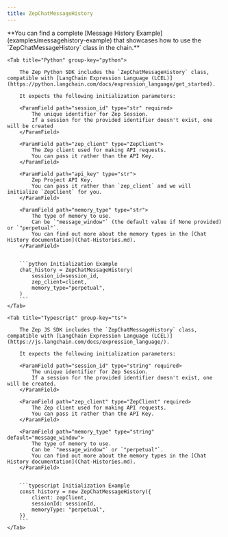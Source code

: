```yaml
---
title: ZepChatMessageHistory
---
```


<Note>
    **You can find a complete [Message History Example](examples/messagehistory-example) that showcases how to use the `ZepChatMessageHistory` class in the chain.**
</Note>

<Tabs group="langchain">

    <Tab title="Python" group-key="python">

        The Zep Python SDK includes the `ZepChatMessageHistory` class, compatible with [LangChain Expression Language (LCEL)](https://python.langchain.com/docs/expression_language/get_started).

        It expects the following initialization parameters:

        <ParamField path="session_id" type="str" required>
            The unique identifier for Zep Session.
            If a session for the provided identifier doesn't exist, one will be created
        </ParamField>

        <ParamField path="zep_client" type="ZepClient">
            The Zep client used for making API requests.
            You can pass it rather than the API Key.
        </ParamField>

        <ParamField path="api_key" type="str">
            Zep Project API Key.
            You can pass it rather than `zep_client` and we will initialize `ZepClient` for you.
        </ParamField>

        <ParamField path="memory_type" type="str">
            The type of memory to use.
            Can be `"message_window"` (the default value if None provided) or `"perpetual"`.
            You can find out more about the memory types in the [Chat History documentation](Chat-Histories.md).
        </ParamField>


        ```python Initialization Example
        chat_history = ZepChatMessageHistory(
            session_id=session_id,
            zep_client=client,
            memory_type="perpetual",
        )
        ```
    </Tab>

    <Tab title="Typescript" group-key="ts">

        The Zep JS SDK includes the `ZepChatMessageHistory` class, compatible with [LangChain Expression Language (LCEL)](https://js.langchain.com/docs/expression_language/).

        It expects the following initialization parameters:

        <ParamField path="session_id" type="string" required>
            The unique identifier for Zep Session.
            If a session for the provided identifier doesn't exist, one will be created.
        </ParamField>

        <ParamField path="zep_client" type="ZepClient" required>
            The Zep client used for making API requests.
            You can pass it rather than the API Key.
        </ParamField>

        <ParamField path="memory_type" type="string" default="message_window">
            The type of memory to use.
            Can be `"message_window"` or `"perpetual"`.
            You can find out more about the memory types in the [Chat History documentation](Chat-Histories.md).
        </ParamField>


        ```typescript Initialization Example
        const history = new ZepChatMessageHistory({
            client: zepClient,
            sessionId: sessionId,
            memoryType: "perpetual",
        })
        ```
    </Tab>

</Tabs>